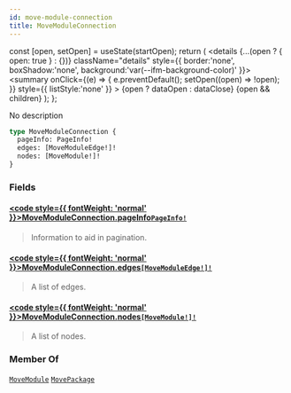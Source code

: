 ```yaml
---
id: move-module-connection
title: MoveModuleConnection
---
```









  const [open, setOpen] = useState(startOpen);
  return (
    <details {...(open ? { open: true } : {})} className="details" style={{ border:'none', boxShadow:'none', background:'var(--ifm-background-color)' }}>
      <summary
        onClick={(e) => {
          e.preventDefault();
          setOpen((open) => !open);
        }}
        style={{ listStyle:'none' }}
      >
      {open ? dataOpen : dataClose}
      </summary>
      {open && children}
    </details>
  );
};








No description


```graphql
type MoveModuleConnection {
  pageInfo: PageInfo!
  edges: [MoveModuleEdge!]!
  nodes: [MoveModule!]!
}
```




### Fields

#### [<code style={{ fontWeight: 'normal' }}>MoveModuleConnection.<b>pageInfo</b></code>](#)<Bullet />[`PageInfo!`](/references/iota-api/iota-graphql/reference/types/objects/page-info) <Badge class="badge badge--secondary" text="non-null"/> <Badge class="badge badge--secondary" text="object"/> 
> 
> 
> Information to aid in pagination.
> 

#### [<code style={{ fontWeight: 'normal' }}>MoveModuleConnection.<b>edges</b></code>](#)<Bullet />[`[MoveModuleEdge!]!`](/references/iota-api/iota-graphql/reference/types/objects/move-module-edge) <Badge class="badge badge--secondary" text="non-null"/> <Badge class="badge badge--secondary" text="object"/> 
> 
> 
> A list of edges.
> 

#### [<code style={{ fontWeight: 'normal' }}>MoveModuleConnection.<b>nodes</b></code>](#)<Bullet />[`[MoveModule!]!`](/references/iota-api/iota-graphql/reference/types/objects/move-module) <Badge class="badge badge--secondary" text="non-null"/> <Badge class="badge badge--secondary" text="object"/> 
> 
> 
> A list of nodes.
> 





### Member Of

[`MoveModule`](/references/iota-api/iota-graphql/reference/types/objects/move-module)  <Badge class="badge badge--secondary" text="object"/><Bullet />[`MovePackage`](/references/iota-api/iota-graphql/reference/types/objects/move-package)  <Badge class="badge badge--secondary" text="object"/>

